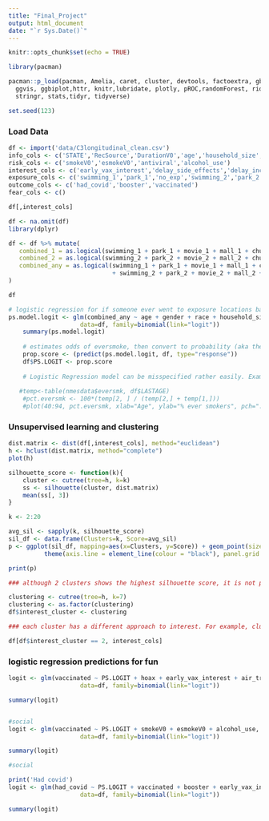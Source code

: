 ```yaml
---
title: "Final_Project"
output: html_document
date: "`r Sys.Date()`"
---
```


```r
knitr::opts_chunk$set(echo = TRUE)

library(pacman)

pacman::p_load(pacman, Amelia, caret, cluster, devtools, factoextra, gbm, GGally, ggplot2, ggthemes, 
  ggvis, ggbiplot,httr, knitr,lubridate, plotly, pROC,randomForest, rio, rpart, rpart.plot, rmarkdown, shiny, 
  stringr, stats,tidyr, tidyverse) 

set.seed(123)
```


### Load Data

```r
df <- import('data/C3longitudinal_clean.csv')
info_cols <- c('STATE','RecSource','DurationV0','age','household_size','air_travel','gender','race')
risk_cols <- c('smokeV0','esmokeV0','antiviral','alcohol_use')
interest_cols <- c('early_vax_interest','delay_side_effects','delay_inconvenient','delay_trust','children_delay_se','children_delay_incon','children_delay_trust')
exposure_cols <- c('swimming_1','park_1','no_exp','swimming_2','park_2','no_exp2','movie_1','mall_1','church_1','movie_2','mall_2','church_2')
outcome_cols <- c('had_covid','booster','vaccinated')
fear_cols <- c()

df[,interest_cols]
```
```r
df <- na.omit(df)
library(dplyr)

df <- df %>% mutate(
   combined_1 = as.logical(swimming_1 + park_1 + movie_1 + mall_1 + church_1 + air_travel),
   combined_2 = as.logical(swimming_2 + park_2 + movie_2 + mall_2 + church_2),
   combined_any = as.logical(swimming_1 + park_1 + movie_1 + mall_1 + church_1 
                             + swimming_2 + park_2 + movie_2 + mall_2 + church_2 + air_travel),
)

df
```

```r
# logistic regression for if someone ever went to exposure locations based on race, age, gender etc.  
ps.model.logit <- glm(combined_any ~ age + gender + race + household_size ,
                    data=df, family=binomial(link="logit"))
    summary(ps.model.logit)
    
    # estimates odds of eversmoke, then convert to probability (aka the propensity score)
    prop.score <- (predict(ps.model.logit, df, type="response"))
    df$PS.LOGIT <- prop.score
    
    # Logistic Regression model can be misspecified rather easily. Example, do age and smoking have a linear relationship?
    
   #temp<-table(nmesdata$eversmk, df$LASTAGE) 
    #pct.eversmk <- 100*(temp[2, ] / (temp[2,] + temp[1,]))
    #plot(40:94, pct.eversmk, xlab="Age", ylab="% ever smokers", pch=".", cex=7, cex.lab=1.5, cex.axis=1.5)
```


### Unsupervised learning and clustering

```r
dist.matrix <- dist(df[,interest_cols], method="euclidean")
h <- hclust(dist.matrix, method="complete")
plot(h)

silhouette_score <- function(k){
    cluster <- cutree(tree=h, k=k)
    ss <- silhouette(cluster, dist.matrix)
    mean(ss[, 3])
}

k <- 2:20

avg_sil <- sapply(k, silhouette_score)
sil_df <- data.frame(Clusters=k, Score=avg_sil)
p <- ggplot(sil_df, mapping=aes(x=Clusters, y=Score)) + geom_point(size=3) + labs(x="Number of Clusters", y="Silhouette Score") +
          theme(axis.line = element_line(colour = "black"), panel.grid.major = element_blank(), panel.grid.minor = element_blank(), panel.background = element_rect(fill = 'white'))

print(p)

### although 2 clusters shows the highest silhouette score, it is not particularly informative (probably tells us only people who are interested vs not interested). 7 clusters seems to show a marked increase in score from 6 clusters, so that may be the best option to show patterns in vaccine interest.

clustering <- cutree(tree=h, k=7)
clustering <- as.factor(clustering)
df$interest_cluster <- clustering

### each cluster has a different approach to interest. For example, cluster 1 are interested in vaccines early, and will not be delayed for any reason. Cluster 2 are interested in vaccines early, but they would delay for side effects and inconveniences for themselves although not for their children. Etc.

df[df$interest_cluster == 2, interest_cols]
```


### logistic regression predictions for fun
```r
logit <- glm(vaccinated ~ PS.LOGIT + hoax + early_vax_interest + air_travel ,
                    data=df, family=binomial(link="logit"))

summary(logit)


#social
logit <- glm(vaccinated ~ PS.LOGIT + smokeV0 + esmokeV0 + alcohol_use,
                    data=df, family=binomial(link="logit"))

summary(logit)

#social

print('Had covid')
logit <- glm(had_covid ~ PS.LOGIT + vaccinated + booster + early_vax_interest,
                    data=df, family=binomial(link="logit"))

summary(logit)
```

